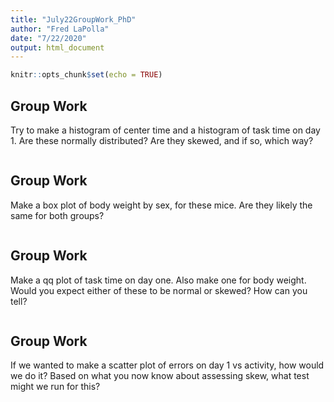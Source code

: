 ```yaml
---
title: "July22GroupWork_PhD"
author: "Fred LaPolla"
date: "7/22/2020"
output: html_document
---
```


```r
knitr::opts_chunk$set(echo = TRUE)
```

## Group Work

Try to make a histogram of center time and a histogram of task time on day 1. Are these normally distributed? Are they skewed, and if so, which way?

```r

```

## Group Work

Make a box plot of body weight by sex, for these mice. Are they likely the same for both groups?

```r

```

## Group Work

Make a qq plot of task time on day one. Also make one for body weight. Would you expect either of these to be normal or skewed? How can you tell?

```r

```

## Group Work

If we wanted to make a scatter plot of errors on day 1 vs activity, how would we do it? Based on what you now know about assessing skew, what test might we run for this?

```r

```

